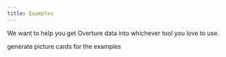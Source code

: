 ```yaml
---
title: Examples
---
```


We want to help you get Overture data into whichever tool you love to use. 

generate picture cards for the examples
